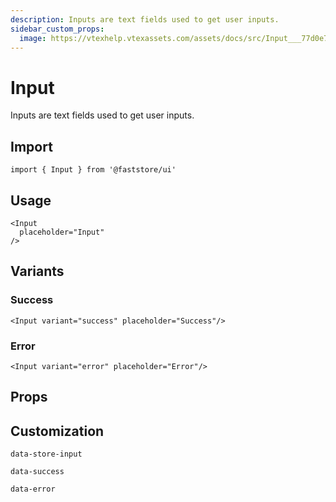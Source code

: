 ```yaml
---
description: Inputs are text fields used to get user inputs.
sidebar_custom_props: 
  image: https://vtexhelp.vtexassets.com/assets/docs/src/Input___77d0e7a8079b7d310e8223dd9e1994f6.png
---
```



# Input

Inputs are text fields used to get user inputs.

## Import

```tsx
import { Input } from '@faststore/ui'
```

## Usage

```tsx live
<Input
  placeholder="Input"
/>
```

## Variants

### Success

```tsx live
<Input variant="success" placeholder="Success"/>
```

### Error

```tsx live
<Input variant="error" placeholder="Error"/>
```

## Props

<PropsSection name="Input" />

## Customization

`data-store-input`

`data-success`

`data-error`
